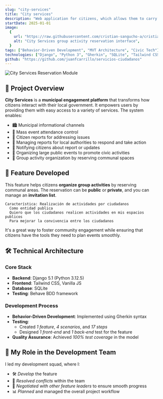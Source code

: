 ```yaml
---
slug: "city-services"
title: "City services"
description: "Web application for citizens, which allows them to carry out a multitude of procedures to connect with others and now with the city."
startDate: 2025-01-01
image:
  {
    url: "https://raw.githubusercontent.com/cristian-sangucho-a/cristian-sangucho-a/main/media-projects/city-services.gif",
    alt: "City Services group activity reservation interface",
  }
tags: ["Behavior-Driven Development", "MVT Architecture", "Civic Tech"]
technologies: ["Django", "Python 3", "Gherkin", "SQLite", "Tailwind CSS"]
github: "https://github.com/juanfcarrillo/servicios-ciudadanos"
---
```


![City Services Reservation Module](https://raw.githubusercontent.com/cristian-sangucho-a/cristian-sangucho-a/main/media-projects/city-services.gif)

## 🌟 Project Overview

**City Services** is a **municipal engagement platform** that transforms how citizens interact with their local government. It empowers users by providing them with easy access to a variety of services. The system enables:

- 🏙️ Municipal informational channels
- 📅 Mass event attendance control
- 📝 Citizen reports for addressing issues
- 🔧 Managing reports for local authorities to respond and take action
- 📲 Notifying citizens about report or updates
- 🎉 Organizing large public events to promote civic activities
- 👥 Group activity organization by reserving communal spaces

## 🚀 Feature Developed

This feature helps citizens **organize group activities** by reserving communal areas.
The reservation can be **public** or **private**, and you can manage an **invitation list**.

```gherkin
Característica: Realización de actividades por ciudadanos
  Como entidad publica
  Quiero que los ciudadanos realicen actividades en mis espacios publicos
  Para mejorar la convivencia entre los ciudadanos
```

It's a great way to foster community engagement while ensuring that citizens have the tools they need to plan events smoothly.

## 🛠️ Technical Architecture

### Core Stack

- **Backend**: Django 5.1 (Python 3.12.5)
- **Frontend**: Tailwind CSS, Vanilla JS
- **Database**: SQLite
- **Testing**: Behave BDD framework

### Development Process

- **Behavior-Driven Development**: Implemented using Gherkin syntax
- **Testing**:
  - Created _1 feature_, _4 scenarios_, and _17 steps_
  - Designed _1 front-end_ and _1 back-end_ test for the feature
- **Quality Assurance**: Achieved _100% test coverage_ in the model

## 💼 My Role in the Development Team

I led my development squad, where I:

- 🛠️ _Develop_ the feature
- 🤝 _Resolved conflicts_ within the team
- 💬 _Negotiated with other feature leaders_ to ensure smooth progress
- 📊 _Planned_ and managed the overall project workflow
